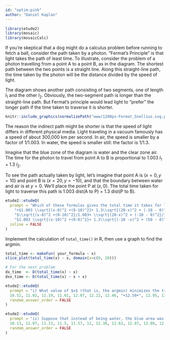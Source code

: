 ```yaml
---
id: "optim-pink"
author: "Daniel Kaplan"
---
```


```r
library(etude2)
library(mosaic)
library(mosaicCalc)
```


If you're skeptical that a dog might do a calculus problem before running to fetch a ball, consider the path taken by a photon. "Fermat's Principle" is that light takes the path of least time. To illustrate, consider the problem of a photon travelling from a point A to a point B, as in the diagram. The shortest path between the two points is a straight line. Along this straight-line path, the time taken by the photon will be the distance divided by the speed of light. 

The diagram shows another path consisting of two segments, one of length $l_1$ and the other $l_2$. Obviously, the two-segment path is longer than the straight-line path. But Fermat's principle would lead light to "prefer" the longer path if the time taken to traverse it is shorter.

```r
knitr::include_graphics(normalizePath("www/1200px-Fermat_Snellius.svg.png"))
```

The reason the indirect path might be shorter is that the speed of light differs in different physical media. Light traveling in a vacuum famously has a speed of about 300,000 km per second. In air, the speed is smaller by a factor of 1/1.003. In water, the speed is smaller still: the factor is 1/1.3.

Imagine that the blue zone of the diagram is water and the clear zone air. The time for the photon to travel from point A to B is proportional to $1.003\ l_1 + 1.3\ l_2$. 

To see the path actually taken by light, let's imagine that point A is $(x=0, y=10)$ and point B is $(x=20, y=-10)$, and that the boundary between water and air is at $y=0$. We'll place the point P at $(x, 0)$. The total time taken for light to traverse this path is 1.003 dist(A to P) + 1.3 dist(P to B).


```r
etude2::etudeQ(
  prompt = "Which of these formulas gives the total time it takes for light to traverse the path from A to P at relative speed 1/1.003 and then the path from P to B at relative speed 1/1.3? A is located at $(0, 10)$, B is located at $(20,-10)$, and P is located at $(x, 0)$",
    "+$1.003 \\sqrt{(x-0)^2 +(0-10)^2}+ 1.3\\sqrt{(20-x)^2 + (-10 - 0)^2}$+" = "",
    "$\\sqrt{(x-0)^2 +(0-10)^2}/1.003+ \\sqrt{(20-x)^2 + (-10 - 0)^2}/1.3$" = "It's true that you divide distance by speed to get time, but here the relative speeds are $1/1.003$ and $1/1.3$.",
    "$1.003 \\sqrt{(x-10)^2 +(0-0)^2}+ 1.3\\sqrt{(-10 -x)^2 + (50 - 0)^2}$" = "This mixes up the x and y coordinates. The distance from A to P is $\\sqrt{(x_P - x_A)^2 + (y_P - y_A)^2}$. In this problem, point P is at $(50-x, 0)$.",
  inline = FALSE
)
```


Implement the calculation of `total_time()` in R, then use a graph to find the argmin. 


::: {.scaffolding}
```r
total_time <- makeFun( your_formula ~ x)
slice_plot(total_time(x) ~ x, domain(x=c(0, 20)))

# For the next problem
dx_time  <- D(total_time(x) ~ x)
dxx_time <- D(total_time(x) ~ x + x)
```
:::

```r
etude2::etudeQ(
  prompt = "i) What value of $x$ (that is, the argmin) minimizes the travel time of light between points A and B? (Choose the best answer)",
  10.52, 11.02, 11.19, 11.61, 12.07, 12.22, 12.46, "+12.50+", 12.95, 13.19, 13.21, 13.34, 13.92, 14.03, 14.14, 14.16, 14.44, 14.5, 14.94,
  random_answer_order = FALSE
)
```

```r
etude2::etudeQ(
  prompt = "ii) Suppose that instead of being water, the blue area was glass. The speed of light in glass is roughly 1/1.5 times as big as in vacuum. What value of $x$ minimizes the travel time of light between points A and B? (Choose the best answer)",
  10.13, 11.07, 11.13, 11.5, 11.57, 12, 12.38, 12.62, 12.87, 12.88, 12.95, 13.16, 13.40, "+13.60+", 13.71, 13.85, 14.18, 14.25, 14.34, 14.7,
  random_answer_order = FALSE
)
```
